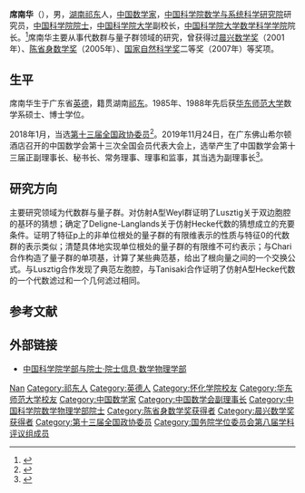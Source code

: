 {{Infobox person
| name       = 席南华
| image      = 154352_917913.D_Nanh.jpg
| birth_date = {{birth year and age|1963|3|}}
| residence  = 北京
| alma_mater = [[华东师范大学|华东师范大学]]
| party      = [[中国共产党|中国共产党]]
}}

'''席南华'''（{{bd|1963年|3月||}}），男，[[湖南|湖南]][[祁东县|祁东]]人，[[中华人民共和国|中国]][[数学家|数学家]]，[[中国科学院数学与系统科学研究院|中国科学院数学与系统科学研究院]]研究员，[[中国科学院院士|中国科学院院士]]，[[中国科学院大学|中国科学院大学]]副校长，[[中国科学院大学数学科学学院|中国科学院大学数学科学学院]]院长。<ref>{{Cite web|url=http://www.gucas.ac.cn/site/15?u=25ad440a-532d-4c74-abd8-f6ab660c8c89|title=席南华|accessdate=2017-09-13|work=中国科学院大学|deadurl=yes|archiveurl=https://web.archive.org/web/20170913183243/http://www.gucas.ac.cn/site/15?u=25ad440a-532d-4c74-abd8-f6ab660c8c89|archivedate=2017年9月13日|df=}}</ref>席南华主要从事代数群与量子群领域的研究，曾获得过[[晨兴数学奖|晨兴数学奖]]（2001年）、[[陈省身数学奖|陈省身数学奖]]（2005年）、[[国家自然科学奖|国家自然科学奖]]二等奖（2007年）等奖项。

== 生平 ==
席南华生于广东省[[英德|英德]]，籍贯湖南[[祁东|祁东]]。1985年、1988年先后获[[华东师范大学|华东师范大学]]数学系硕士、博士学位。

2018年1月，当选[[中国人民政治协商会议第十三届全国委员会委员名单|第十三届全国政协委员]]<ref>{{Cite web|url=http://sports.163.com/18/0126/06/D92BRKK400051C89.html|title=中国人民政治协商会议第十三届全国委员会委员名单|accessdate=2018-01-26|last=|work=网易|archive-url=https://web.archive.org/web/20180127143232/http://sports.163.com/18/0126/06/D92BRKK400051C89.html|archive-date=2018-01-27|dead-url=yes}}</ref>。2019年11月24日，在广东佛山希尔顿酒店召开的中国数学会第十三次全国会员代表大会上，选举产生了中国数学会第十三届正副理事长、秘书长、常务理事、理事和监事，其当选为副理事长<ref>{{Cite web|title=中国数学会第十三届理事会和监事会名单 - 中国数学会|url=http://www.cms.org.cn/news/4536.html|access-date=2021-06-23|work=www.cms.org.cn|archive-date=2021-06-24|archive-url=https://web.archive.org/web/20210624204743/http://www.cms.org.cn/news/4536.html|dead-url=no}}</ref>。

== 研究方向 ==
主要研究领域为代数群与量子群。对仿射A型Weyl群证明了Lusztig关于双边胞腔的基环的猜想；确定了Deligne-Langlands关于仿射Hecke代数的猜想成立的充要条件。证明了特征p上的非单位根处的量子群的有限维表示的性质与特征0的代数群的表示类似；清楚具体地实现单位根处的量子群的有限维不可约表示；与Chari合作构造了量子群的单项基，计算了某些典范基，给出了根向量之间的一个交换公式。与Lusztig合作发现了典范左胞腔，与Tanisaki合作证明了仿射A型Hecke代数的一个代数滤过和一个几何滤过相同。

== 参考文献 ==
{{reflist}}

== 外部链接 ==
* [https://web.archive.org/web/20120308190537/http://sourcedb.cas.cn/sourcedb_ad_cas/zw2/ysxx/sxwlxb/ 中国科学院学部与院士·院士信息·数学物理学部]

{{中国科学院数学物理学部院士}}
{{陈省身数学奖获得者}}
{{国务院学位委员会第八届学科评议组/数学}}
{{Navboxes 
| title  = 席南华在[[中国数学会|中国数学会]]的职务
| list1  =
{{中国数学会第十一届理事会}}
{{中国数学会第十三届理事会}}
}}

{{Authority control}}
{{DEFAULTSORT:Xi}}
[[Category:席姓|Nan]]
[[Category:祁东人|Category:祁东人]]
[[Category:英德人|Category:英德人]]
[[Category:怀化学院校友|Category:怀化学院校友]]
[[Category:华东师范大学校友|Category:华东师范大学校友]]
[[Category:中国数学家|Category:中国数学家]]
[[Category:中国数学会副理事长|Category:中国数学会副理事长]]
[[Category:中国科学院数学物理学部院士|Category:中国科学院数学物理学部院士]]
[[Category:陈省身数学奖获得者|Category:陈省身数学奖获得者]]
[[Category:晨兴数学奖获得者|Category:晨兴数学奖获得者]]
[[Category:第十三届全国政协委员|Category:第十三届全国政协委员]]
[[Category:国务院学位委员会第八届学科评议组成员|Category:国务院学位委员会第八届学科评议组成员]]